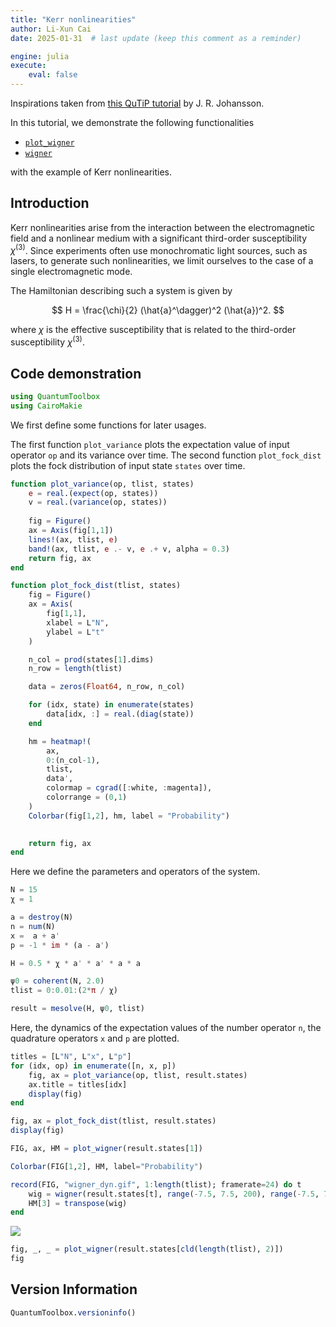 ```yaml
---
title: "Kerr nonlinearities"
author: Li-Xun Cai
date: 2025-01-31  # last update (keep this comment as a reminder)

engine: julia
execute: 
    eval: false  
---
```


Inspirations taken from [this QuTiP tutorial](https://nbviewer.org/urls/qutip.org/qutip-tutorials/tutorials-v5/lectures/Lecture-14-Kerr-nonlinearities.ipynb) by J. R. Johansson.


In this tutorial, we demonstrate the following functionalities

- [`plot_wigner`](https://qutip.org/QuantumToolbox.jl/stable/resources/api#QuantumToolbox.plot_wigner)
- [`wigner`](https://qutip.org/QuantumToolbox.jl/stable/resources/api#QuantumToolbox.wigner)

with the example of Kerr nonlinearities.

## Introduction

Kerr nonlinearities arise from the interaction between the electromagnetic field and a nonlinear medium with a significant third-order susceptibility $\chi^{(3)}$. Since experiments often use monochromatic light sources, such as lasers, to generate such nonlinearities, we limit ourselves to the case of a single electromagnetic mode.

The Hamiltonian describing such a system is given by

$$
H = \frac{\chi}{2} (\hat{a}^\dagger)^2 (\hat{a})^2.
$$

where $\chi$ is the effective susceptibility that is related to the third-order susceptibility $\chi^{(3)}$.

## Code demonstration

```julia
using QuantumToolbox
using CairoMakie
```

We first define some functions for later usages.

The first function `plot_variance` plots the expectation value of input operator `op` and its variance over time. The second function `plot_fock_dist` plots the fock distribution of input state `states` over time.
```julia
function plot_variance(op, tlist, states)
    e = real.(expect(op, states))
    v = real.(variance(op, states))
    
    fig = Figure()
    ax = Axis(fig[1,1])
    lines!(ax, tlist, e)
    band!(ax, tlist, e .- v, e .+ v, alpha = 0.3)
    return fig, ax
end
```


```julia
function plot_fock_dist(tlist, states)
    fig = Figure()
    ax = Axis(
        fig[1,1],
        xlabel = L"N",
        ylabel = L"t"
    )

    n_col = prod(states[1].dims)
    n_row = length(tlist)

    data = zeros(Float64, n_row, n_col)

    for (idx, state) in enumerate(states)
        data[idx, :] = real.(diag(state))
    end

    hm = heatmap!(
        ax, 
        0:(n_col-1), 
        tlist, 
        data', 
        colormap = cgrad([:white, :magenta]),
        colorrange = (0,1)
    )
    Colorbar(fig[1,2], hm, label = "Probability")

    
    return fig, ax
end
```


Here we define the parameters and operators of the system.
```julia
N = 15
χ = 1

a = destroy(N)
n = num(N)
x =  a + a'
p = -1 * im * (a - a')

H = 0.5 * χ * a' * a' * a * a
```

```julia
ψ0 = coherent(N, 2.0)
tlist = 0:0.01:(2*π / χ)

result = mesolve(H, ψ0, tlist)
```

Here, the dynamics of the expectation values of the number operator `n`, the quadrature operators `x` and `p` are plotted. 
```julia
titles = [L"N", L"x", L"p"]
for (idx, op) in enumerate([n, x, p])
    fig, ax = plot_variance(op, tlist, result.states)
    ax.title = titles[idx]
    display(fig)
end
```

```julia
fig, ax = plot_fock_dist(tlist, result.states)
display(fig)
```

```julia
FIG, ax, HM = plot_wigner(result.states[1])

Colorbar(FIG[1,2], HM, label="Probability")

record(FIG, "wigner_dyn.gif", 1:length(tlist); framerate=24) do t
    wig = wigner(result.states[t], range(-7.5, 7.5, 200), range(-7.5, 7.5, 200))
    HM[3] = transpose(wig)
end
```
![](wigner_dyn.gif)

```julia
fig, _, _ = plot_wigner(result.states[cld(length(tlist), 2)])
fig
```

## Version Information
```julia
QuantumToolbox.versioninfo()
```
